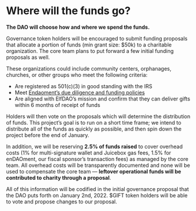 
# Where will the funds go?

**The DAO will choose how and where we spend the funds.**

Governance token holders will be encouraged to submit funding proposals that allocate a portion of funds (min grant size: $50k) to a charitable organization. The core team plans to put forward a few initial funding proposals as well.

These organizations could include community centers, orphanages, churches, or other groups who meet the following criteria:
* Are registered as 501(c)(3) in good standing with the IRS
* Meet [Endaoment’s due diligence and funding policies](https://docs.endaoment.org/governance/mission-values#organization-funding-policy)
* Are aligned with ElfDAO’s mission and confirm that they can deliver gifts within 6 months of receipt of funds

Holders will then vote on the proposals which will determine the distribution of funds. This project’s goal is to run on a short time frame; we intend to distribute all of the funds as quickly as possible, and then spin down the project before the end of January.

In addition, we will be reserving **2.5% of funds raised** to cover overhead costs (1% for multi-signature wallet and Juicebox gas fees, 1.5% for enDAOment, our fiscal sponsor’s transaction fees) as managed by the core team. All overhead costs will be transparently documented and none will be used to compensate the core team — **leftover operational funds will be contributed to charity through a proposal**.

<Callout>All of this information will be codified in the initial governance proposal that the DAO puts forth on January 2nd, 2022. $GIFT token holders will be able to vote and propose changes to our proposal.</Callout>
